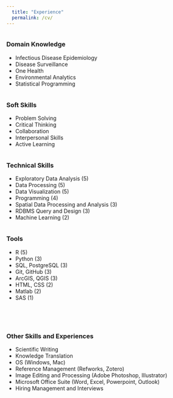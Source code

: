 ```yaml
---
  title: "Experience"
  permalink: /cv/
---
```


<div class="row">
<div class="column">
<h3>Domain Knowledge</h3><p>
- Infectious Disease Epidemiology  
- Disease Surveillance  
- One Health  
- Environmental Analytics  
- Statistical Programming  
</p>
</div>
<div class="column">
<h3>Soft Skills</h3><p>
- Problem Solving  
- Critical Thinking  
- Collaboration  
- Interpersonal Skills  
- Active Learning  
</p>
</div>
<div class="column">
<h3>Technical Skills</h3><p>
- Exploratory Data Analysis (5)  
- Data Processing (5)  
- Data Visualization (5)  
- Programming (4)  
- Spatial Data Processing and Analysis (3)  
- RDBMS Query and Design (3)  
- Machine Learning (2)  
</p>
</div>
<div class="column">
<h3>Tools</h3><p>
- R (5)  
- Python (3)  
- SQL, PostgreSQL (3)  
- Git, GitHub (3)  
- ArcGIS, QGIS (3)  
- HTML, CSS (2)
- Matlab (2)  
- SAS (1)  
</p>
</div>
</div>

<br>

<div class="row">
<div class="column">
<h3>Other Skills and Experiences</h3><p>
- Scientific Writing  
- Knowledge Translation  
- OS (Windows, Mac)  
- Reference Management (Refworks, Zotero)  
- Image Editing and Processing  (Adobe Photoshop, Illustrator)  
- Microsoft Office Suite (Word, Excel, Powerpoint, Outlook)  
- Hiring Management and Interviews  
</p>
</div>
</div>


<!-- <div class="column-left"> -->
<!-- **Domain Knowledge:**   -->
<!-- - Infectious Disease Epidemiology   -->
<!-- - Disease Surveillance   -->
<!-- - One Health   -->
<!-- - Environmental Analytics   -->
<!-- - Statistical Programming   -->
<!-- </div> -->

<!-- <div class="column-center"> -->
<!-- **Technical Skills:**   -->
<!-- - Exploratory Data Analysis (5)   -->
<!-- - Data Processing (5)   -->
<!-- - Data Visualization (5)   -->
<!-- - Programming (4)   -->
<!-- - Spatial Data Processing and Analysis (3)   -->
<!-- - RDBMS Query and Design (3)   -->
<!-- - Machine Learning (2)   -->
<!-- </div> -->

<!-- <div class="column-right"> -->
<!-- **Soft Skills:**   -->
<!-- - Problem Solving   -->
<!-- - Critical Thinking   -->
<!-- - Collaboration   -->
<!-- - Interpersonal Skills   -->
<!-- - Active Learning   -->
<!-- </div> -->

<!-- <br> -->

<!-- <div class="column-left"> -->
<!-- **Tools:**   -->
<!-- - R (5)   -->
<!-- - Python (3)   -->
<!-- - SQL, PostgreSQL (3)   -->
<!-- - Git, GitHub (3)   -->
<!-- - ArcGIS, QGIS (3)   -->
<!-- - HTML, CSS (2) -->
<!-- - Matlab (2)   -->
<!-- - SAS (1)   -->
<!-- </div> -->

<!-- <div class="column-center"> -->
<!-- **Other Skills and Experiences:**   -->
<!-- - Scientific Writing   -->
<!-- - Knowledge Translation   -->
<!-- - OS (Windows, Mac)   -->
<!-- - Reference Management (Refworks, Zotero)   -->
<!-- - Image Editing and Processing  (Adobe Photoshop, Illustrator)   -->
<!-- - Microsoft Office Suite (Word, Excel, Powerpoint, Outlook)   -->
<!-- - Hiring Management and Interviews   -->
<!-- </div> -->

<!-- <br> -->

